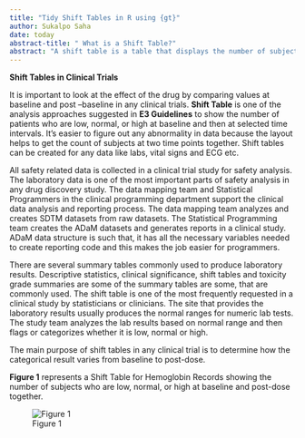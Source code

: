 ```yaml
---
title: "Tidy Shift Tables in R using {gt}"
author: Sukalpo Saha
date: today
abstract-title: " What is a Shift Table?"
abstract: "A shift table is a table that displays the number of subjects who are low, normal or high at baseline and the shift at post-dose. It represents cross frequencies of baseline values with post-dose values."
---
```


<b>Shift Tables in Clinical Trials</b>

It is important to look at the effect of the drug by comparing values at baseline and post --baseline in any clinical trials. <b>Shift Table</b> is one of the analysis approaches suggested in <b>E3 Guidelines</b> to show the number of patients who are low, normal, or high at baseline and then at selected time intervals. It's easier to figure out any abnormality in data because the layout helps to get the count of subjects at two time points together. Shift tables can be created for any data like labs, vital signs and ECG etc.

All safety related data is collected in a clinical trial study for safety analysis. The laboratory data is one of the most important parts of safety analysis in any drug discovery study. The data mapping team and Statistical Programmers in the clinical programming department support the clinical data analysis and reporting process. The data mapping team analyzes and creates SDTM datasets from raw datasets. The Statistical Programming team creates the ADaM datasets and generates reports in a clinical study. ADaM data structure is such that, it has all the necessary variables needed to create reporting code and this makes the job easier for programmers.

There are several summary tables commonly used to produce laboratory results. Descriptive statistics, clinical significance, shift tables and toxicity grade summaries are some of the summary tables are some, that are commonly used. The shift table is one of the most frequently requested in a clinical study by statisticians or clinicians. The site that provides the laboratory results usually produces the normal ranges for numeric lab tests. The study team analyzes the lab results based on normal range and then flags or categorizes whether it is low, normal or high.

The main purpose of shift tables in any clinical trial is to determine how the categorical result varies from baseline to post-dose. 

<b>Figure 1</b> represents a Shift Table for Hemoglobin Records showing the number of subjects who are low, normal, or high at baseline and post-dose together.

![Figure 1](img/shift.png)

